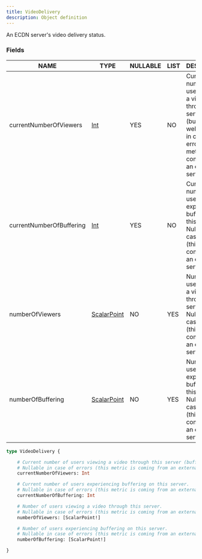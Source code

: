 ```yaml
---
title: VideoDelivery
description: Object definition
---
```


An ECDN server's video delivery status.

### Fields

| NAME | TYPE | NULLABLE | LIST | DESCRIPTION |
| - | - | - | - | - |
| currentNumberOfViewers | [Int](../ecdn-api-scalars/Int) | YES | NO | Current number of users viewing a video through this server (buffering as well). Nullable in case of errors (this metric is coming from an external service). | 
| currentNumberOfBuffering | [Int](../ecdn-api-scalars/Int) | YES | NO | Current number of users experiencing buffering on this server. Nullable in case of errors (this metric is coming from an external service). | 
| numberOfViewers | [ScalarPoint](../ecdn-api-objects/ScalarPoint) | NO | YES | Number of users viewing a video through this server. Nullable in case of errors (this metric is coming from an external service). | 
| numberOfBuffering | [ScalarPoint](../ecdn-api-objects/ScalarPoint) | NO | YES | Number of users experiencing buffering on this server. Nullable in case of errors (this metric is coming from an external service). | 

```graphql
type VideoDelivery {

	# Current number of users viewing a video through this server (buffering as well).
	# Nullable in case of errors (this metric is coming from an external service).
	currentNumberOfViewers: Int

	# Current number of users experiencing buffering on this server.
	# Nullable in case of errors (this metric is coming from an external service).
	currentNumberOfBuffering: Int

	# Number of users viewing a video through this server.
	# Nullable in case of errors (this metric is coming from an external service).
	numberOfViewers: [ScalarPoint!]

	# Number of users experiencing buffering on this server.
	# Nullable in case of errors (this metric is coming from an external service).
	numberOfBuffering: [ScalarPoint!]

}
```

